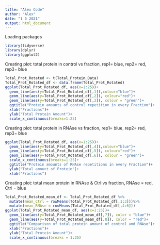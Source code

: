 ```yaml
---
title: "Alex Code"
author: "Alex"
date: "1 5 2021"
output: html_document
---
```

Loading packages
```r
library(tidyverse)
library(dplyr)
library(ggplot2)
```

Creating plot: total protein in control vs fraction, rep1= blue, rep2= red, rep3= blue
```r
Total_Prot_Rotated <- t(Total_Protein_Data)
Total_Prot_Rotated_df <- data.frame(Total_Prot_Rotated)
ggplot(Total_Prot_Rotated_df, aes(x=1:25))+
  geom_line(aes(y=Total_Prot_Rotated_df[,1]),colour="blue")+
  geom_line(aes(y=Total_Prot_Rotated_df[,2]), colour="red")+
  geom_line(aes(y=Total_Prot_Rotated_df[,3]), colour = "green")+
  ggtitle("Protein amounts of control repetition in every Fraction")+
  xlab("Fractions")+
  ylab("Total Protein Amount")+
  scale_x_continuous(breaks=1:25)
```

Creating plot: total protein in RNAse vs fraction, rep1= blue, rep2= red, rep3= blue

```r
ggplot(Total_Prot_Rotated_df, aes(x=1:25))+
  geom_line(aes(y=Total_Prot_Rotated_df[,4]),colour="blue")+
  geom_line(aes(y=Total_Prot_Rotated_df[,5]), colour="red")+
  geom_line(aes(y=Total_Prot_Rotated_df[,6]), colour = "green")+
  scale_x_continuous(breaks=1:25)+
  ggtitle("Protein amounts of RNAse repetitions in every Fraction")+
  ylab("Total amount of Protein")+
  xlab("Fractions")
```
Creating plot: total mean protein in RNAse & Ctrl vs fraction, RNAse = red, Ctrl = blue

```r
Total_Prot_Rotated_mean_df <- Total_Prot_Rotated_df %>%
  mutate(mean_Ctrl = rowMeans(Total_Prot_Rotated_df[,1:3]))%>%
  mutate(mean_RNAse = rowMeans(Total_Prot_Rotated_df[,4:6]))
ggplot(Total_Prot_Rotated_mean_df, aes(x=1:25))+
  geom_line(aes(y=Total_Prot_Rotated_mean_df[,7]), color = "blue")+
  geom_line(aes(y=Total_Prot_Rotated_mean_df[,8]), color = "red")+
  ggtitle("Comparison of total protein amount of control and RNAse")+
  xlab("Fractions")+
  ylab("Total Protein Amount")+
  scale_x_continuous(breaks = 1:25)
```